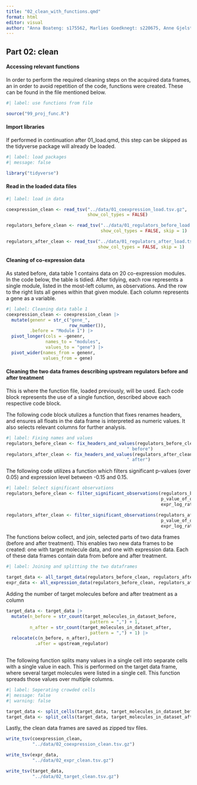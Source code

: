 ```yaml
---
title: "02_clean_with_functions.qmd"
format: html
editor: visual
author: "Anna Boateng: s175562, Marlies Goedknegt: s220675, Anne Gjelstrup: s194530, Katja Jagd: s185395, Olivia Ronnenberg: s183359"
---
```


## Part 02: clean

#### Accessing relevant functions

In order to perform the required cleaning steps on the acquired data frames, an in order to avoid repetition of the code, functions were created. These can be found in the file mentioned below.

```r

#| label: use functions from file

source("99_proj_func.R")

```

#### Import libraries

If performed in continuation after 01_load.qmd, this step can be skipped as the tidyverse package will already be loaded.

```r

#| label: load packages
#| message: false

library("tidyverse")

```

#### Read in the loaded data files

```r
#| label: load in data

coexpression_clean <- read_tsv("../data/01_coexpression_load.tsv.gz",
                               show_col_types = FALSE)

regulators_before_clean <- read_tsv("../data/01_regulators_before_load.tsv.gz",
                                    show_col_types = FALSE, skip = 1)

regulators_after_clean <- read_tsv("../data/01_regulators_after_load.tsv.gz",
                                   show_col_types = FALSE, skip = 1)
```

#### Cleaning of co-expression data

As stated before, data table 1 contains data on 20 co-expression modules. In the code below, the table is tidied. After tidying, each row represents a single module, listed in the most-left column, as observations. And the row to the right lists all genes within that given module. Each column represents a gene as a variable.

```r

#| label: Cleaning data table 1
coexpression_clean <- coexpression_clean |>
  mutate(genenr = str_c("gene_",
                        row_number()),
         .before = "Module 1") |>
  pivot_longer(cols = -genenr,
               names_to = "modules",
               values_to = "gene") |>
  pivot_wider(names_from = genenr,
              values_from = gene)

```

#### Cleaning the two data frames describing upstream regulators before and after treatment

This is where the function file, loaded previously, will be used. Each code block represents the use of a single function, described above each respective code block.

The following code block utulizes a function that fixes renames headers, and ensures all floats in the data frame is interpreted as numeric values. It also selects relevant columns for further analysis.

```r
#| label: Fixing names and values
regulators_before_clean <- fix_headers_and_values(regulators_before_clean,
                                              " before") 
regulators_after_clean <- fix_headers_and_values(regulators_after_clean,
                                              " after") 

```

The following code utilizes a function which filters significant p-values (over 0.05) and expression level between -0.15 and 0.15.

```r
#| label: Select significant observations
regulators_before_clean <- filter_significant_observations(regulators_before_clean,
                                                           p_value_of_overlap_before,
                                                           expr_log_ratio_before)

regulators_after_clean <- filter_significant_observations(regulators_after_clean,
                                                           p_value_of_overlap_after,
                                                           expr_log_ratio_after)
```


The functions below collect, and join, selected parts of two data frames (before and after treatment). This enables two new data frames to be created: one with target molecule data, and one with expression data. Each of these data frames contain data from before and after treatment.

```r

#| label: Joining and splitting the two dataframes 

target_data <- all_target_data(regulators_before_clean, regulators_after_clean)
expr_data <- all_expression_data(regulators_before_clean, regulators_after_clean)

```



Adding the number of target molecules before and after treatment as a column 

```r
target_data <- target_data |>
  mutate(n_before = str_count(target_molecules_in_dataset_before,
                                pattern = ",") + 1,
         n_after = str_count(target_molecules_in_dataset_after,
                                pattern = ",") + 1) |> 
  relocate(c(n_before, n_after),
           .after = upstream_regulator)
  
```

The following function splits many values in a single cell into separate cells with a single value in each. This is performed on the target data frame, where several target molecules were listed in a single cell. This function spreads those values over multiple columns.


```r

#| label: Seperating crowded cells
#| message: false
#| warning: false

target_data <- split_cells(target_data, target_molecules_in_dataset_before, "before")
target_data <- split_cells(target_data, target_molecules_in_dataset_after, "after")

```


Lastly, the clean data frames are saved as zipped tsv files.

```r
write_tsv(coexpression_clean,
          "../data/02_coexpression_clean.tsv.gz")

write_tsv(expr_data,
          "../data/02_expr_clean.tsv.gz")

write_tsv(target_data,
          "../data/02_target_clean.tsv.gz")
```
